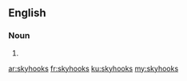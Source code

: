 ==English==

===Noun===
{{head|en|noun plural form}}

# {{plural of|skyhook|lang=en}}

[[ar:skyhooks]]
[[fr:skyhooks]]
[[ku:skyhooks]]
[[my:skyhooks]]